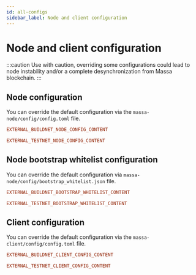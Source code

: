 ```yaml
---
id: all-configs
sidebar_label: Node and client configuration
---
```



# Node and client configuration

:::caution
Use with caution, overriding some configurations could lead to node
instability and/or a complete desynchronization from Massa blockchain.
:::

## Node configuration

You can override the default configuration via
the `massa-node/config/config.toml` file.

<!-- The content will be added at build time via ./scripts/download-configs.sh -->
<Tabs>
  <TabItem value="buildnet" label="👷 BuildNet" default>

```toml
EXTERNAL_BUILDNET_NODE_CONFIG_CONTENT

```

  </TabItem>
  <TabItem value="testnet" label="🧑‍🔬 TestNet">

```toml
EXTERNAL_TESTNET_NODE_CONFIG_CONTENT

```

  </TabItem>
</Tabs>

## Node bootstrap whitelist configuration

You can override the default configuration via
`massa-node/config/bootstrap_whitelist.json` file.

<!-- The content will be added at build time via ./scripts/download-configs.sh -->

<Tabs>
  <TabItem value="buildnet" label="👷 BuildNet" default>

```toml
EXTERNAL_BUILDNET_BOOTSTRAP_WHITELIST_CONTENT

```

  </TabItem>
  <TabItem value="testnet" label="🧑‍🔬 TestNet">

```toml
EXTERNAL_TESTNET_BOOTSTRAP_WHITELIST_CONTENT

```

  </TabItem>
</Tabs>

## Client configuration

You can override the default configuration via
the `massa-client/config/config.toml` file.

<!-- The content will be added at build time via ./scripts/download-configs.sh -->
<Tabs>
  <TabItem value="buildnet" label="👷 BuildNet" default>

```toml
EXTERNAL_BUILDNET_CLIENT_CONFIG_CONTENT

```

  </TabItem>
  <TabItem value="testnet" label="🧑‍🔬 TestNet">

```toml
EXTERNAL_TESTNET_CLIENT_CONFIG_CONTENT

```

  </TabItem>
</Tabs>